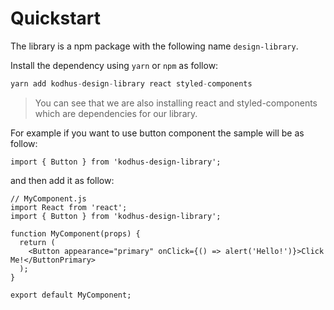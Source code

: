 
<Meta title="Quickstart | Instructions" />

# Quickstart
The library is a npm package with the following name `design-library`.

Install the dependency using `yarn` or `npm` as follow:

```js
yarn add kodhus-design-library react styled-components
```

> You can see that we are also installing react and styled-components which are dependencies for our library.

For example if you want to use button component the sample will be as follow:

```
import { Button } from 'kodhus-design-library';
```

and then add it as follow:
```
// MyComponent.js
import React from 'react';
import { Button } from 'kodhus-design-library';

function MyComponent(props) {
  return (
    <Button appearance="primary" onClick={() => alert('Hello!')}>Click Me!</ButtonPrimary>
  );
}

export default MyComponent;
```

